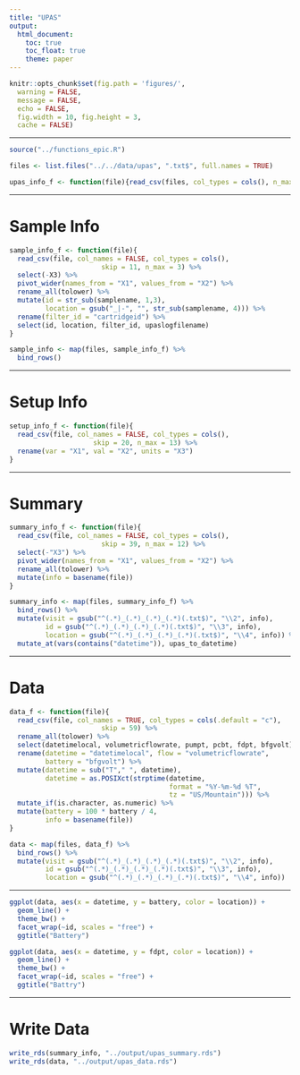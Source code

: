 ```yaml
---
title: "UPAS"
output:
  html_document:
    toc: true
    toc_float: true
    theme: paper
---
```


```r
knitr::opts_chunk$set(fig.path = 'figures/',
  warning = FALSE,
  message = FALSE,
  echo = FALSE,
  fig.width = 10, fig.height = 3,
  cache = FALSE)
```

---

```r
source("../functions_epic.R")
```

```r
files <- list.files("../../data/upas", ".txt$", full.names = TRUE)
```

```r
upas_info_f <- function(file){read_csv(files, col_types = cols(), n_max = 4)}
```

---

# Sample Info

```r
sample_info_f <- function(file){
  read_csv(file, col_names = FALSE, col_types = cols(),
                       skip = 11, n_max = 3) %>%
  select(-X3) %>%
  pivot_wider(names_from = "X1", values_from = "X2") %>%
  rename_all(tolower) %>%
  mutate(id = str_sub(samplename, 1,3),
         location = gsub("_|-", "", str_sub(samplename, 4))) %>%
  rename(filter_id = "cartridgeid") %>%
  select(id, location, filter_id, upaslogfilename)
}
```

```r
sample_info <- map(files, sample_info_f) %>%
  bind_rows() 
```

---

# Setup Info

```r
setup_info_f <- function(file){
  read_csv(file, col_names = FALSE, col_types = cols(),
                     skip = 20, n_max = 13) %>%
  rename(var = "X1", val = "X2", units = "X3")
} 
```

---

# Summary

```r
summary_info_f <- function(file){
  read_csv(file, col_names = FALSE, col_types = cols(),
                       skip = 39, n_max = 12) %>%
  select(-"X3") %>%
  pivot_wider(names_from = "X1", values_from = "X2") %>%
  rename_all(tolower) %>%
  mutate(info = basename(file))
}
```

```r
summary_info <- map(files, summary_info_f) %>%
  bind_rows() %>%
  mutate(visit = gsub("^(.*)_(.*)_(.*)_(.*)(.txt$)", "\\2", info),
         id = gsub("^(.*)_(.*)_(.*)_(.*)(.txt$)", "\\3", info),
         location = gsub("^(.*)_(.*)_(.*)_(.*)(.txt$)", "\\4", info)) %>%
  mutate_at(vars(contains("datetime")), upas_to_datetime)
```

---

# Data

```r
data_f <- function(file){
  read_csv(file, col_names = TRUE, col_types = cols(.default = "c"),
                       skip = 59) %>%
  rename_all(tolower) %>%
  select(datetimelocal, volumetricflowrate, pumpt, pcbt, fdpt, bfgvolt) %>%
  rename(datetime = "datetimelocal", flow = "volumetricflowrate",
         battery = "bfgvolt") %>%
  mutate(datetime = sub("T"," ", datetime),
         datetime = as.POSIXct(strptime(datetime,
                                        format = "%Y-%m-%d %T",
                                        tz = "US/Mountain"))) %>%
  mutate_if(is.character, as.numeric) %>%
  mutate(battery = 100 * battery / 4,
         info = basename(file))
}
```

```r
data <- map(files, data_f) %>%
  bind_rows() %>%
  mutate(visit = gsub("^(.*)_(.*)_(.*)_(.*)(.txt$)", "\\2", info),
         id = gsub("^(.*)_(.*)_(.*)_(.*)(.txt$)", "\\3", info),
         location = gsub("^(.*)_(.*)_(.*)_(.*)(.txt$)", "\\4", info))
```

---

```r
ggplot(data, aes(x = datetime, y = battery, color = location)) +
  geom_line() +
  theme_bw() +
  facet_wrap(~id, scales = "free") +
  ggtitle("Battery")
```

```r
ggplot(data, aes(x = datetime, y = fdpt, color = location)) +
  geom_line() +
  theme_bw() +
  facet_wrap(~id, scales = "free") +
  ggtitle("Battry")
```

---

# Write Data

```r
write_rds(summary_info, "../output/upas_summary.rds")
write_rds(data, "../output/upas_data.rds")
```

